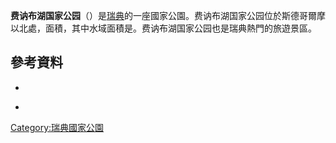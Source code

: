 {{Infobox protected area
| name = 费讷布湖国家公园
| alt_name = Färnebofjärdens nationalpark
| iucn_category = II
| photo = Färnebofjärden view from Skekarsbo tower.jpg
| photo_width = 288
| photo_caption = 
| location = {{SWE}}[[达拉纳省|达拉纳省]], [[耶夫勒堡省|耶夫勒堡省]], [[乌普萨拉省|乌普萨拉省]], [[西曼兰省|西曼兰省]]
| nearest_city = [[海比|海比]], [[桑德維肯|桑德維肯]]
| coords = {{coord|60|11|N|16|46|E|region:SE_type:landmark|display=inline,title}}
| area = {{convert|101|km2|sqmi|abbr=on}}<ref name="naturvårdsverket">{{cite web | title=Färnebofjärden National Park | url=http://www.naturvardsverket.se/en/Enjoying-nature/Protected-areas/National-Parks/Farnebofjarden/ | publisher=[[瑞典环境保护局|Naturvårdsverket]] | accessdate=21 December 2014 | archive-date=2013-03-22 | archive-url=https://www.webcitation.org/6FIyYt9Px?url=http://www.naturvardsverket.se/en/Enjoying-nature/Protected-areas/National-Parks/Farnebofjarden/ | dead-url=no }}</ref>
| established = 1998年<ref name="naturvårdsverket" />
| visitation_num = 
| visitation_year = 
| governing_body = 
| website = [http://www.farnebofjarden.se/ www.farnebofjarden.se]
| pushpin_map = Sweden
}}
'''费讷布湖国家公园'''（{{lang-sv|Färnebofjärdens nationalpark}}）是[[瑞典|瑞典]]的一座國家公園。费讷布湖国家公园位於斯德哥爾摩以北{{convert|140|km|mi|abbr=on}}處，面積{{convert|10100|ha|acres|abbr=on}}，其中水域面積是{{convert|4110|ha|acres|abbr=on}}。费讷布湖国家公园也是瑞典熱門的旅遊景區。
== 參考資料 ==
* {{cite book |isbn=91-620-0107-8 |title=Färnebofjärdens nationalpark: skötselplan med föreskrifter |author=[[Naturvårdsverket|Naturvårdsverket]] |location=Stockholm |publisher=Naturvårdsverket |year=1999 |language=sv}}
{{reflist|group=S|4}}
* {{cite book |url=http://www4.vastmanland.lst.se/RUM/pdf/nedre_dalalven.pdf |title=Nedre Dalälven: Ett planeringsunderlag och en samlad beskrivning av natur – och kulturvärden i ett område av Riksinteresse |author=Länssyrelserna i Dalarnas, Gävleborgs, Uppsala och Västmanlands län |year=2000 |language=sv }}{{dead link|date=2018年1月 |bot=InternetArchiveBot |fix-attempted=yes }}
{{reflist|group=N|4}}
{{reflist|30em}}

{{瑞典国家公园}}
[[Category:瑞典國家公園|Category:瑞典國家公園]]
